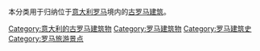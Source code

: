 本分类用于归纳位于[[意大利|意大利]][[罗马|罗马]]境内的[[古罗马建筑|古罗马建筑]]。

[[Category:意大利的古罗马建筑物|Category:意大利的古罗马建筑物]]
[[Category:罗马建筑物|Category:罗马建筑物]]
[[Category:罗马建筑史|Category:罗马建筑史]]
[[Category:罗马旅游景点|Category:罗马旅游景点]]